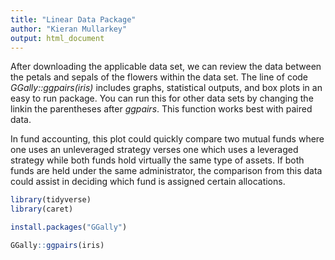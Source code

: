 ```yaml
---
title: "Linear Data Package"
author: "Kieran Mullarkey"
output: html_document
---
```


After downloading the applicable data set, we can review the data between the petals and sepals of the flowers within the data set. The line of code *GGally::ggpairs(iris)* includes graphs, statistical outputs, and box plots in an easy to run package. You can run this for other data sets by changing the linkin the parentheses after *ggpairs*. This function works best with paired data.

In fund accounting, this plot could quickly compare two mutual funds where one uses an unleveraged strategy verses one which uses a leveraged strategy while both funds hold virtually the same type of assets. If both funds are held under the same administrator, the comparison from this data could assist in deciding which fund is assigned certain allocations.

```r
library(tidyverse)
library(caret)
```

```r
install.packages("GGally")
```

```r
GGally::ggpairs(iris)
```
